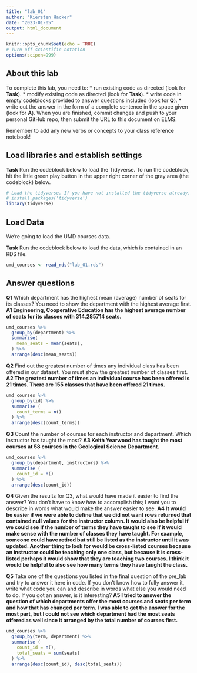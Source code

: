 ```yaml
---
title: "lab_01"
author: "Kiersten Hacker"
date: "2023-01-05"
output: html_document
---
```


```r
knitr::opts_chunk$set(echo = TRUE)
# Turn off scientific notation
options(scipen=999)
```

## About this lab

To complete this lab, you need to: \* run existing code as directed (look for **Task**). \* modify existing code as directed (look for **Task**). \* write code in empty codeblocks provided to answer questions included (look for **Q**). \* write out the answer in the form of a complete sentence in the space given (look for **A**). When you are finished, commit changes and push to your personal GitHub repo, then submit the URL to this document on ELMS.

Remember to add any new verbs or concepts to your class reference notebook!

## Load libraries and establish settings

**Task** Run the codeblock below to load the Tidyverse. To run the codeblock, hit the little green play button in the upper right corner of the gray area (the codeblock) below.

```r
# Load the tidyverse. If you have not installed the tidyverse already, remove the # from the next line and run it first.  
# install.packages('tidyverse')
library(tidyverse)
```

## Load Data

We're going to load the UMD courses data.

**Task** Run the codeblock below to load the data, which is contained in an RDS file.

```r
umd_courses <- read_rds("lab_01.rds")
```

## Answer questions

**Q1** Which department has the highest mean (average) number of seats for its classes? You need to show the department with the highest average first.
**A1 Engineering, Cooperative Education has the highest average number of seats for its classes with 314.285714 seats.** 

```r
umd_courses %>%
  group_by(department) %>%
  summarise(
    mean_seats = mean(seats),
  ) %>%
  arrange(desc(mean_seats))
```

**Q2** Find out the greatest number of times any individual class has been offered in our dataset. You must show the greatest number of classes first.
**A2 The greatest number of times an individual course has been offered is 21 times. There are 155 classes that have been offered 21 times.** 

```r
umd_courses %>%
  group_by(id) %>%
  summarise (
    count_terms = n()
  ) %>%
  arrange(desc(count_terms))
```

**Q3** Count the number of courses for each instructor and department. Which instructor has taught the most? 
**A3 Keith Yearwood has taught the most courses at 58 courses in the Geological Science Department.** 

```r
umd_courses %>%
  group_by(department, instructors) %>%
  summarise (
    count_id = n()
  ) %>%
  arrange(desc(count_id))
```

**Q4** Given the results for Q3, what would have made it easier to find the answer? You don't have to know _how_ to accomplish this; I want you to describe in words what would make the answer easier to see.
**A4 It would be easier if we were able to define that we did not want rows returned that contained null values for the instructor column. It would also be helpful if we could see if the number of terms they have taught to see if it would make sense with the number of classes they have taught. For example, someone could have retired but still be listed as the instructor until it was updated. Another thing to look for would be cross-listed courses because an instructor could be teaching only one class, but because it is cross-listed perhaps it would show that they are teaching two courses. I think it would be helpful to also see how many terms they have taught the class.**

**Q5** Take one of the questions you listed in the final question of the pre_lab and try to answer it here in code. If you don't know how to fully answer it, write what code you can and describe in words what else you would need to do. If you got an answer, is it interesting?
**A5 I tried to answer the question of which departments offer the most courses and seats per term and how that has changed per term. I was able to get the answer for the most part, but I could not see which department had the most seats offered as well since it arranged by the total number of courses first.**

```r
umd_courses %>%
  group_by(term, department) %>%
  summarise (
    count_id = n(),
    total_seats = sum(seats)
  ) %>%
  arrange(desc(count_id), desc(total_seats))
```
